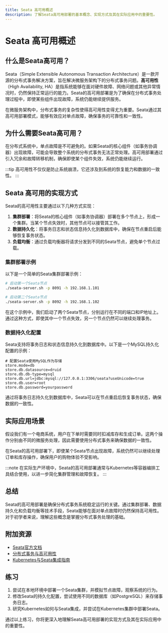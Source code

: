 ```yaml
---
title: Seata 高可用概述
description: 了解Seata高可用部署的基本概念、实现方式及其在实际应用中的重要性。
---
```


# Seata 高可用概述

## 什么是Seata高可用？

Seata（Simple Extensible Autonomous Transaction Architecture）是一款开源的分布式事务解决方案，旨在解决微服务架构下的分布式事务问题。**高可用性**（High Availability, HA）是指系统能够在面对硬件故障、网络问题或其他异常情况时，仍然保持正常运行的能力。Seata的高可用部署是为了确保在分布式事务处理过程中，即使某些组件出现故障，系统仍能继续提供服务。

在微服务架构中，分布式事务的复杂性使得高可用性变得尤为重要。Seata通过其高可用部署模式，能够有效应对单点故障，确保事务的可靠性和一致性。

## 为什么需要Seata高可用？

在分布式系统中，单点故障是不可避免的。如果Seata的核心组件（如事务协调器）出现故障，可能会导致整个系统的分布式事务无法正常处理。高可用部署通过引入冗余和故障转移机制，确保即使某个组件失效，系统仍能继续运行。

:::tip
高可用性不仅仅是防止系统崩溃，它还涉及到系统的恢复能力和数据的一致性。
:::

## Seata 高可用的实现方式

Seata的高可用性主要通过以下几种方式实现：

1. **集群部署**：将Seata的核心组件（如事务协调器）部署在多个节点上，形成一个集群。当某个节点失效时，其他节点可以接管其工作。
2. **数据持久化**：将事务日志和状态信息持久化到数据库中，确保在节点重启后能够恢复事务状态。
3. **负载均衡**：通过负载均衡器将请求分发到不同的Seata节点，避免单个节点过载。

### 集群部署示例

以下是一个简单的Seata集群部署示例：

```bash
# 启动第一个Seata节点
./seata-server.sh -p 8091 -h 192.168.1.101

# 启动第二个Seata节点
./seata-server.sh -p 8092 -h 192.168.1.102
```

在这个示例中，我们启动了两个Seata节点，分别运行在不同的端口和IP地址上。通过这种方式，即使其中一个节点失效，另一个节点仍然可以继续处理事务。

### 数据持久化配置

Seata支持将事务日志和状态信息持久化到数据库中。以下是一个MySQL持久化配置的示例：

```properties
# 配置Seata使用MySQL作为存储
store.mode=db
store.db.datasource=druid
store.db.db-type=mysql
store.db.url=jdbc:mysql://127.0.0.1:3306/seata?useUnicode=true
store.db.user=root
store.db.password=yourpassword
```

通过将事务日志持久化到数据库中，Seata可以在节点重启后恢复事务状态，确保数据的一致性。

## 实际应用场景

假设我们有一个电商系统，用户在下单时需要同时扣减库存和生成订单。这两个操作分别由不同的微服务处理，因此需要使用分布式事务来确保数据的一致性。

在Seata的高可用部署下，即使某个Seata节点出现故障，系统仍然可以继续处理订单和库存操作，确保用户的购物体验不受影响。

:::note
在实际生产环境中，Seata的高可用部署通常与Kubernetes等容器编排工具结合使用，以进一步简化集群管理和故障恢复。
:::

## 总结

Seata的高可用部署是确保分布式事务系统稳定运行的关键。通过集群部署、数据持久化和负载均衡等技术手段，Seata能够在面对单点故障时仍然保持高可用性。对于初学者来说，理解这些概念是掌握分布式事务处理的基础。

## 附加资源

- [Seata官方文档](https://seata.io/zh-cn/docs/overview/what-is-seata.html)
- [分布式事务与高可用性](https://en.wikipedia.org/wiki/Distributed_transaction)
- [Kubernetes与Seata集成指南](https://kubernetes.io/docs/concepts/workloads/controllers/statefulset/)

## 练习

1. 尝试在本地环境中部署一个Seata集群，并模拟节点故障，观察系统的行为。
2. 修改Seata的持久化配置，尝试使用不同的数据库（如PostgreSQL）来存储事务日志。
3. 研究Kubernetes如何与Seata集成，并尝试在Kubernetes集群中部署Seata。

通过以上练习，你将更深入地理解Seata高可用部署的实现方式及其在实际应用中的重要性。